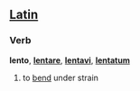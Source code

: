 ==[[Latin]]==
===Verb===
'''lento''', '''[[lentare]]''', '''[[lentavi]]''', '''[[lentatum]]'''

#to [[bend]] under strain